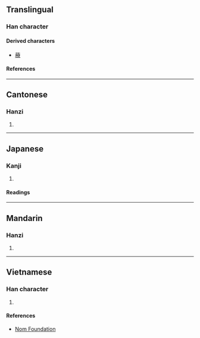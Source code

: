 {{character info}}
==Translingual==

===Han character===
{{Han char|rn=75|rad=木|as=12|sn=16|four=43996|canj=DKCF|ids=⿰木尞}}

====Derived characters====
* [[䕩]]

====References====
{{Han ref|kx=0553.100|dkj=15534|dj=0941.220|hdz=21290.040|uh=6A51}}

----

==Cantonese==

===Hanzi===
{{yue-hanzi|jyut=[[lou5]], [[liu4]]|y=lou5, liu4}}

# {{rfdef|yue|sort=木12}}

----

==Japanese==

===Kanji===
{{ja-kanji|grade=|rs=木12}}

# {{rfdef|ja|sort=木12}}

====Readings====
{{ja-readings
|on=ろう
|kun=たるき
}}

----

==Mandarin==

===Hanzi===
{{cmn-hanzi|pin=[[lǎo]] ([[lao3]]), [[liáo]] ([[liao2]])|wg=lao<sup>3</sup>, liao<sup>2</sup>}}

# {{rfdef|cmn|sort=木12}}

----

==Vietnamese==

===Han character===
{{vi-readings|rs=木12|reading=[[lèo]], [[lạo]], [[rều]]}}

# {{rfdef|vi|sort=木12}}

====References====
* [http://nomfoundation.org/common/nom_details.php?codepoint=6a51 Nom Foundation]